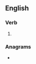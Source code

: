 ==English==

===Verb===
{{head|en|verb form}}

# {{en-past of|splain}}

===Anagrams===
* {{anagrams|en|a=adeilnps|plaidens|sandpile}}